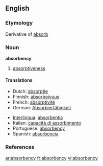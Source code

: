 ==English==

===Etymology===
Derivative of [[absorb]]

===Noun===
'''absorbency'''

# [[absorptiveness]]

====Translations====
{{trans-top|absorptiveness}}
*Dutch: [[absorptie]] {{f}}
*Finnish: [[absorboivuus]]
*French: [[absorptivité]]
*German: [[Absorbierfähigkeit]] {{f}}
{{trans-mid}}
*[[Interlingua]]: [[absorbentia]]
*Italian: [[capacità di assorbimento]]
*Portuguese: [[#Portuguese|absorbency]]
*Spanish: [[absorbencia]]
{{trans-bottom}}

===References===
{{R:Webster 1913}}

[[ar:absorbency]]
[[fr:absorbency]]
[[vi:absorbency]]